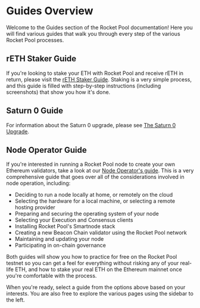# Guides Overview

Welcome to the Guides section of the Rocket Pool documentation!
Here you will find various guides that walk you through every step of the various Rocket Pool processes.

## rETH Staker Guide
If you're looking to stake your ETH with Rocket Pool and receive rETH in return, please visit the [rETH Staker Guide](./staking/overview).
Staking is a very simple process, and this guide is filled with step-by-step instructions (including screenshots) that show you how it's done.

## Saturn 0 Guide
For information about the Saturn 0 upgrade, please see [The Saturn 0 Upgrade](./saturn-0/whats-new).

## Node Operator Guide
If you're interested in running a Rocket Pool node to create your own Ethereum validators, take a look at our [Node Operator's guide](./node/responsibilities).
This is a very comprehensive guide that goes over all of the considerations involved in node operation, including:

- Deciding to run a node locally at home, or remotely on the cloud
- Selecting the hardware for a local machine, or selecting a remote hosting provider
- Preparing and securing the operating system of your node
- Selecting your Execution and Consensus clients
- Installing Rocket Pool's Smartnode stack
- Creating a new Beacon Chain validator using the Rocket Pool network
- Maintaining and updating your node
- Participating in on-chain governance

Both guides will show you how to practice for free on the Rocket Pool testnet so you can get a feel for everything without risking any of your real-life ETH, and how to stake your real ETH on the Ethereum mainnet once you're comfortable with the process.

When you're ready, select a guide from the options above based on your interests.
You are also free to explore the various pages using the sidebar to the left.
